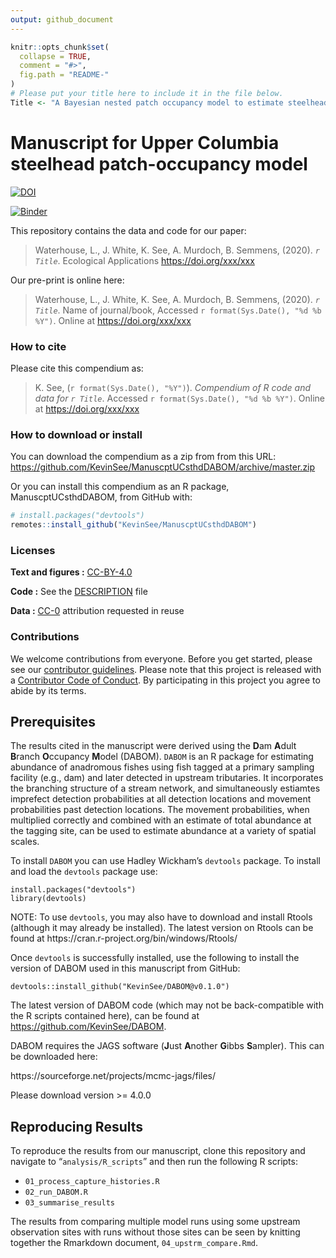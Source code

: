 ```yaml
---
output: github_document
---
```


<!-- README.md is generated from README.Rmd. Please edit that file -->

```r
knitr::opts_chunk$set(
  collapse = TRUE,
  comment = "#>",
  fig.path = "README-"
)
# Please put your title here to include it in the file below.
Title <- "A Bayesian nested patch occupancy model to estimate steelhead movement and abundance"
```

# Manuscript for Upper Columbia steelhead patch-occupancy model

[![DOI](https://zenodo.org/badge/256607017.svg)](https://zenodo.org/badge/latestdoi/256607017)

[![Binder](https://mybinder.org/badge_logo.svg)](https://mybinder.org/v2/gh/KevinSee/ManuscptUCsthdDABOM/master?urlpath=rstudio)

This repository contains the data and code for our paper:

> Waterhouse, L., J. White, K. See, A. Murdoch, B. Semmens, (2020). _`r Title`_. Ecological Applications <https://doi.org/xxx/xxx>

Our pre-print is online here:

> Waterhouse, L., J. White, K. See, A. Murdoch, B. Semmens, (2020). _`r Title`_. Name of journal/book, Accessed `r format(Sys.Date(), "%d %b %Y")`. Online at <https://doi.org/xxx/xxx>


### How to cite

Please cite this compendium as:

> K. See, (`r format(Sys.Date(), "%Y")`). _Compendium of R code and data for `r Title`_. Accessed `r format(Sys.Date(), "%d %b %Y")`. Online at <https://doi.org/xxx/xxx>

### How to download or install

You can download the compendium as a zip from from this URL: <https://github.com/KevinSee/ManuscptUCsthdDABOM/archive/master.zip>

Or you can install this compendium as an R package, ManuscptUCsthdDABOM, from GitHub with:


```r
# install.packages("devtools")
remotes::install_github("KevinSee/ManuscptUCsthdDABOM")
```


### Licenses

**Text and figures :**  [CC-BY-4.0](http://creativecommons.org/licenses/by/4.0/)

**Code :** See the [DESCRIPTION](DESCRIPTION) file

**Data :** [CC-0](http://creativecommons.org/publicdomain/zero/1.0/) attribution requested in reuse

### Contributions

We welcome contributions from everyone. Before you get started, please see our [contributor guidelines](CONTRIBUTING.md). Please note that this project is released with a [Contributor Code of Conduct](CONDUCT.md). By participating in this project you agree to abide by its terms.

## Prerequisites

The results cited in the manuscript were derived using the **D**am **A**dult **B**ranch **O**ccupancy **M**odel (DABOM). `DABOM` is an R package for estimating abundance of anadromous fishes using fish tagged at a primary sampling facility (e.g., dam) and later detected in upstream tributaries. It incorporates the branching structure of a stream network, and simultaneously estiamtes imprefect detection probabilities at all detection locations and movement probabilities past detection locations. The movement probabilities, when multiplied correctly and combined with an estimate of total abundance at the tagging site, can be used to estimate abundance at a variety of spatial scales. 

To install `DABOM` you can use Hadley Wickham's `devtools` package. To install and load the `devtools` package use:

```
install.packages("devtools")
library(devtools)
```
NOTE: To use `devtools`, you may also have to download and install Rtools (although it may already be installed). The latest version on Rtools can be found at
https://cran.r-project.org/bin/windows/Rtools/

Once `devtools` is successfully installed, use the following to install the version of DABOM used in this manuscript from GitHub:

```
devtools::install_github("KevinSee/DABOM@v0.1.0")
```

The latest version of DABOM code (which may not be back-compatible with the R scripts contained here), can be found at [https://github.com/KevinSee/DABOM](https://github.com/KevinSee/DABOM). 

DABOM requires the JAGS software (**J**ust **A**nother **G**ibbs **S**ampler). This can be downloaded here:

https://sourceforge.net/projects/mcmc-jags/files/

Please download version >= 4.0.0

## Reproducing Results

To reproduce the results from our manuscript, clone this repository and navigate to "`analysis/R_scripts`" and then run the following R scripts:

* `01_process_capture_histories.R`
* `02_run_DABOM.R`
* `03_summarise_results`

The results from comparing multiple model runs using some upstream observation sites with runs without those sites can be seen by knitting together the Rmarkdown document, `04_upstrm_compare.Rmd`.
